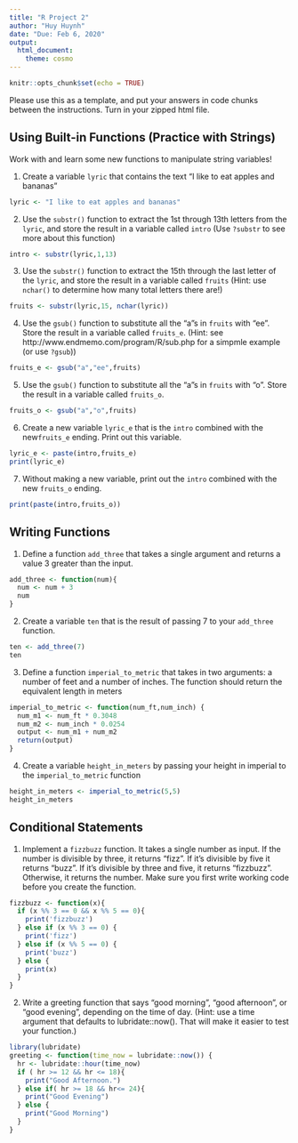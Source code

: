 ```yaml
---
title: "R Project 2"
author: "Huy Huynh"
date: "Due: Feb 6, 2020"
output: 
  html_document: 
    theme: cosmo
---
```


```r
knitr::opts_chunk$set(echo = TRUE)
```

Please use this as a template, and put your answers in code chunks between the instructions. Turn in your zipped html file. 

## Using Built-in Functions (Practice with Strings)

Work with and learn some new functions to manipulate string variables! 


1. Create a variable `lyric` that contains the text "I like to eat apples and bananas"

```r
lyric <- "I like to eat apples and bananas"
```
2. Use the `substr()` function to extract the 1st through 13th letters from the `lyric`, and store the result in a variable called `intro` (Use `?substr` to see more about this function)

```r
intro <- substr(lyric,1,13)
```

3. Use the `substr()` function to extract the 15th through the last letter of the `lyric`, and store the result in a variable called `fruits` (Hint: use `nchar()` to determine how many total letters there are!)
```r
fruits <- substr(lyric,15, nchar(lyric))
```


4. Use the `gsub()` function to substitute all the "a"s in `fruits` with "ee".  Store the result in a variable called `fruits_e`. (Hint: see http://www.endmemo.com/program/R/sub.php for a simpmle example (or use `?gsub`))

```r
fruits_e <- gsub("a","ee",fruits)
```

5. Use the `gsub()` function to substitute all the "a"s in `fruits` with "o".  Store the result in a variable called `fruits_o`.
```r
fruits_o <- gsub("a","o",fruits)
```


6. Create a new variable `lyric_e` that is the `intro` combined with the new`fruits_e` ending. Print out this variable.
```r
lyric_e <- paste(intro,fruits_e)
print(lyric_e)
```


7. Without making a new variable, print out the `intro` combined with the new `fruits_o` ending.
```r
print(paste(intro,fruits_o))
```

## Writing Functions

1. Define a function `add_three` that takes a single argument and returns a value 3 greater than the input.

```r
add_three <- function(num){
  num <- num + 3
  num
}
```

2. Create a variable `ten` that is the result of passing 7 to your `add_three` function.

```r
ten <- add_three(7)
ten
```

3. Define a function `imperial_to_metric` that takes in two arguments: a number of feet and a number of inches. The function should return the equivalent length in meters
```r
imperial_to_metric <- function(num_ft,num_inch) {
  num_m1 <- num_ft * 0.3048
  num_m2 <- num_inch * 0.0254
  output <- num_m1 + num_m2
  return(output)
}
```


4. Create a variable `height_in_meters` by passing your height in imperial to the `imperial_to_metric` function
```r
height_in_meters <- imperial_to_metric(5,5)
height_in_meters
```


## Conditional Statements


1. Implement a `fizzbuzz` function. It takes a single number as input. If the number is divisible by three, it returns “fizz”. If it’s divisible by five it returns “buzz”. If it’s divisible by three and five, it returns “fizzbuzz”. Otherwise, it returns the number. Make sure you first write working code before you create the function.
```r
fizzbuzz <- function(x){
  if (x %% 3 == 0 && x %% 5 == 0){
    print('fizzbuzz')
  } else if (x %% 3 == 0) {
    print('fizz')
  } else if (x %% 5 == 0) {
    print('buzz')
  } else {
    print(x)
  }
}
```


2. Write a greeting function that says “good morning”, “good afternoon”, or “good evening”, depending on the time of day. (Hint: use a time argument that defaults to lubridate::now(). That will make it easier to test your function.)
```r
library(lubridate)
greeting <- function(time_now = lubridate::now()) {
  hr <- lubridate::hour(time_now)
  if ( hr >= 12 && hr <= 18){
    print("Good Afternoon.")
  } else if( hr >= 18 && hr<= 24){
    print("Good Evening")
  } else {
    print("Good Morning")
  }
}
```

